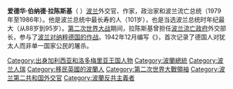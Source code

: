 '''爱德华·伯纳德·拉陈斯基'''（{{lang-pl|Edward Bernard Raczyński}} {{bd|1891年|12月19日|1993年|7月30日}}）[[波兰|波兰]]外交官、作家，政治家和波兰流亡总统（1979年至1986年）。他是波兰总统中最长寿的人（101岁），也是当选波兰总统时年纪最大（从88岁到95岁）。[[第二次世界大战|第二次世界大战]]期间，拉陈斯基曾担任[[波兰流亡政府|波兰流亡政府]]外交部长，参与了[[波兰对第二次世界大战的贡献|波兰对纳粹德国的作战]]。1942年12月编写《{{le|拉陈斯基照会|Raczyński's Note}}》，首次记录了德国人对犹太人而非单一国家公民的屠杀。

[[Category:出身加利西亚和洛多梅里亚王国人物|Category:出身加利西亚和洛多梅里亚王国人物]]
[[Category:波蘭總統|Category:波蘭總統]]
[[Category:波兰人瑞|Category:波兰人瑞]]
[[Category:移民英國的波蘭人|Category:移民英國的波蘭人]]
[[Category:第二次世界大戰領袖|Category:第二次世界大戰領袖]]
[[Category:波兰第二共和国外交官|Category:波兰第二共和国外交官]]
[[Category:波蘭反共主義者|Category:波蘭反共主義者]]